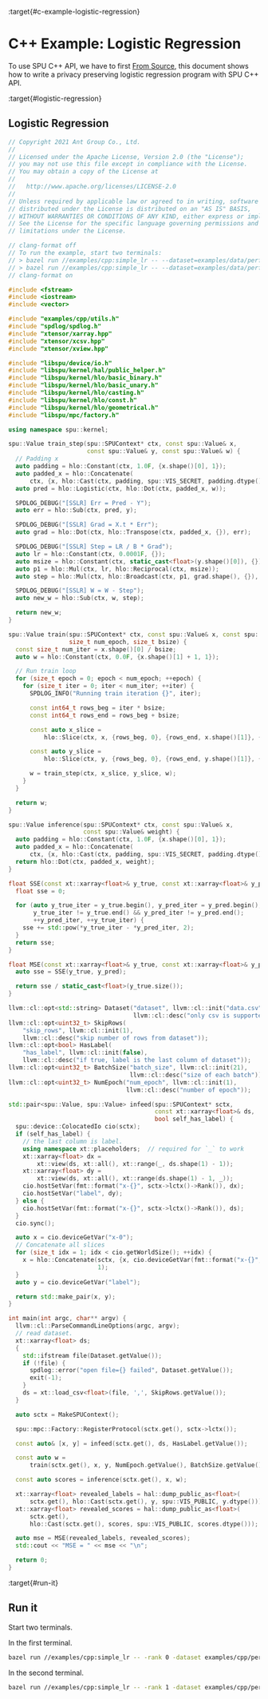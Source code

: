 :target{#c-example-logistic-regression}

# C++ Example: Logistic Regression

To use SPU C++ API, we have to first [From Source](../getting_started/install.mdx#from-source), this document shows how to write a privacy preserving logistic regression program with SPU C++ API.

:target{#logistic-regression}

## Logistic Regression

```cpp
// Copyright 2021 Ant Group Co., Ltd.
//
// Licensed under the Apache License, Version 2.0 (the "License");
// you may not use this file except in compliance with the License.
// You may obtain a copy of the License at
//
//   http://www.apache.org/licenses/LICENSE-2.0
//
// Unless required by applicable law or agreed to in writing, software
// distributed under the License is distributed on an "AS IS" BASIS,
// WITHOUT WARRANTIES OR CONDITIONS OF ANY KIND, either express or implied.
// See the License for the specific language governing permissions and
// limitations under the License.

// clang-format off
// To run the example, start two terminals:
// > bazel run //examples/cpp:simple_lr -- --dataset=examples/data/perfect_logit_a.csv --has_label=true
// > bazel run //examples/cpp:simple_lr -- --dataset=examples/data/perfect_logit_b.csv --rank=1
// clang-format on

#include <fstream>
#include <iostream>
#include <vector>

#include "examples/cpp/utils.h"
#include "spdlog/spdlog.h"
#include "xtensor/xarray.hpp"
#include "xtensor/xcsv.hpp"
#include "xtensor/xview.hpp"

#include "libspu/device/io.h"
#include "libspu/kernel/hal/public_helper.h"
#include "libspu/kernel/hlo/basic_binary.h"
#include "libspu/kernel/hlo/basic_unary.h"
#include "libspu/kernel/hlo/casting.h"
#include "libspu/kernel/hlo/const.h"
#include "libspu/kernel/hlo/geometrical.h"
#include "libspu/mpc/factory.h"

using namespace spu::kernel;

spu::Value train_step(spu::SPUContext* ctx, const spu::Value& x,
                      const spu::Value& y, const spu::Value& w) {
  // Padding x
  auto padding = hlo::Constant(ctx, 1.0F, {x.shape()[0], 1});
  auto padded_x = hlo::Concatenate(
      ctx, {x, hlo::Cast(ctx, padding, spu::VIS_SECRET, padding.dtype())}, 1);
  auto pred = hlo::Logistic(ctx, hlo::Dot(ctx, padded_x, w));

  SPDLOG_DEBUG("[SSLR] Err = Pred - Y");
  auto err = hlo::Sub(ctx, pred, y);

  SPDLOG_DEBUG("[SSLR] Grad = X.t * Err");
  auto grad = hlo::Dot(ctx, hlo::Transpose(ctx, padded_x, {}), err);

  SPDLOG_DEBUG("[SSLR] Step = LR / B * Grad");
  auto lr = hlo::Constant(ctx, 0.0001F, {});
  auto msize = hlo::Constant(ctx, static_cast<float>(y.shape()[0]), {});
  auto p1 = hlo::Mul(ctx, lr, hlo::Reciprocal(ctx, msize));
  auto step = hlo::Mul(ctx, hlo::Broadcast(ctx, p1, grad.shape(), {}), grad);

  SPDLOG_DEBUG("[SSLR] W = W - Step");
  auto new_w = hlo::Sub(ctx, w, step);

  return new_w;
}

spu::Value train(spu::SPUContext* ctx, const spu::Value& x, const spu::Value& y,
                 size_t num_epoch, size_t bsize) {
  const size_t num_iter = x.shape()[0] / bsize;
  auto w = hlo::Constant(ctx, 0.0F, {x.shape()[1] + 1, 1});

  // Run train loop
  for (size_t epoch = 0; epoch < num_epoch; ++epoch) {
    for (size_t iter = 0; iter < num_iter; ++iter) {
      SPDLOG_INFO("Running train iteration {}", iter);

      const int64_t rows_beg = iter * bsize;
      const int64_t rows_end = rows_beg + bsize;

      const auto x_slice =
          hlo::Slice(ctx, x, {rows_beg, 0}, {rows_end, x.shape()[1]}, {});

      const auto y_slice =
          hlo::Slice(ctx, y, {rows_beg, 0}, {rows_end, y.shape()[1]}, {});

      w = train_step(ctx, x_slice, y_slice, w);
    }
  }

  return w;
}

spu::Value inference(spu::SPUContext* ctx, const spu::Value& x,
                     const spu::Value& weight) {
  auto padding = hlo::Constant(ctx, 1.0F, {x.shape()[0], 1});
  auto padded_x = hlo::Concatenate(
      ctx, {x, hlo::Cast(ctx, padding, spu::VIS_SECRET, padding.dtype())}, 1);
  return hlo::Dot(ctx, padded_x, weight);
}

float SSE(const xt::xarray<float>& y_true, const xt::xarray<float>& y_pred) {
  float sse = 0;

  for (auto y_true_iter = y_true.begin(), y_pred_iter = y_pred.begin();
       y_true_iter != y_true.end() && y_pred_iter != y_pred.end();
       ++y_pred_iter, ++y_true_iter) {
    sse += std::pow(*y_true_iter - *y_pred_iter, 2);
  }
  return sse;
}

float MSE(const xt::xarray<float>& y_true, const xt::xarray<float>& y_pred) {
  auto sse = SSE(y_true, y_pred);

  return sse / static_cast<float>(y_true.size());
}

llvm::cl::opt<std::string> Dataset("dataset", llvm::cl::init("data.csv"),
                                   llvm::cl::desc("only csv is supported"));
llvm::cl::opt<uint32_t> SkipRows(
    "skip_rows", llvm::cl::init(1),
    llvm::cl::desc("skip number of rows from dataset"));
llvm::cl::opt<bool> HasLabel(
    "has_label", llvm::cl::init(false),
    llvm::cl::desc("if true, label is the last column of dataset"));
llvm::cl::opt<uint32_t> BatchSize("batch_size", llvm::cl::init(21),
                                  llvm::cl::desc("size of each batch"));
llvm::cl::opt<uint32_t> NumEpoch("num_epoch", llvm::cl::init(1),
                                 llvm::cl::desc("number of epoch"));

std::pair<spu::Value, spu::Value> infeed(spu::SPUContext* sctx,
                                         const xt::xarray<float>& ds,
                                         bool self_has_label) {
  spu::device::ColocatedIo cio(sctx);
  if (self_has_label) {
    // the last column is label.
    using namespace xt::placeholders;  // required for `_` to work
    xt::xarray<float> dx =
        xt::view(ds, xt::all(), xt::range(_, ds.shape(1) - 1));
    xt::xarray<float> dy =
        xt::view(ds, xt::all(), xt::range(ds.shape(1) - 1, _));
    cio.hostSetVar(fmt::format("x-{}", sctx->lctx()->Rank()), dx);
    cio.hostSetVar("label", dy);
  } else {
    cio.hostSetVar(fmt::format("x-{}", sctx->lctx()->Rank()), ds);
  }
  cio.sync();

  auto x = cio.deviceGetVar("x-0");
  // Concatenate all slices
  for (size_t idx = 1; idx < cio.getWorldSize(); ++idx) {
    x = hlo::Concatenate(sctx, {x, cio.deviceGetVar(fmt::format("x-{}", idx))},
                         1);
  }
  auto y = cio.deviceGetVar("label");

  return std::make_pair(x, y);
}

int main(int argc, char** argv) {
  llvm::cl::ParseCommandLineOptions(argc, argv);
  // read dataset.
  xt::xarray<float> ds;
  {
    std::ifstream file(Dataset.getValue());
    if (!file) {
      spdlog::error("open file={} failed", Dataset.getValue());
      exit(-1);
    }
    ds = xt::load_csv<float>(file, ',', SkipRows.getValue());
  }

  auto sctx = MakeSPUContext();

  spu::mpc::Factory::RegisterProtocol(sctx.get(), sctx->lctx());

  const auto& [x, y] = infeed(sctx.get(), ds, HasLabel.getValue());

  const auto w =
      train(sctx.get(), x, y, NumEpoch.getValue(), BatchSize.getValue());

  const auto scores = inference(sctx.get(), x, w);

  xt::xarray<float> revealed_labels = hal::dump_public_as<float>(
      sctx.get(), hlo::Cast(sctx.get(), y, spu::VIS_PUBLIC, y.dtype()));
  xt::xarray<float> revealed_scores = hal::dump_public_as<float>(
      sctx.get(),
      hlo::Cast(sctx.get(), scores, spu::VIS_PUBLIC, scores.dtype()));

  auto mse = MSE(revealed_labels, revealed_scores);
  std::cout << "MSE = " << mse << "\n";

  return 0;
}
```

:target{#run-it}

## Run it

Start two terminals.

In the first terminal.

```bash
bazel run //examples/cpp:simple_lr -- -rank 0 -dataset examples/cpp/perfect_logit_a.csv -has_label=true
```

In the second terminal.

```bash
bazel run //examples/cpp:simple_lr -- -rank 1 -dataset examples/cpp/perfect_logit_b.csv
```
